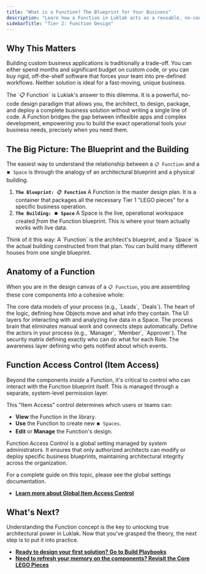 ```yaml
---
title: "What is a Function? The Blueprint for Your Business"
description: "Learn how a Function in Luklak acts as a reusable, no-code blueprint to design, package, and deploy complete business solutions."
sidebarTitle: "Tier 2: Function Design"
---
```


## Why This Matters

Building custom business applications is traditionally a trade-off. You can either spend months and significant budget on custom code, or you can buy rigid, off-the-shelf software that forces your team into pre-defined workflows. Neither solution is ideal for a fast-moving, unique business.

<Tip>
  The `📋 Function` is Luklak's answer to this dilemma. It is a powerful, no-code design paradigm that allows you, the architect, to design, package, and deploy a complete business solution without writing a single line of code. A Function bridges the gap between inflexible apps and complex development, empowering you to build the exact operational tools your business needs, precisely when you need them.
</Tip>

## The Big Picture: The Blueprint and the Building

The easiest way to understand the relationship between a `📋 Function` and a `⏹️ Space` is through the analogy of an architectural blueprint and a physical building.

1. **`The Blueprint: 📋 Function`**
   A Function is the master design plan. It is a container that packages all the necessary Tier 1 "LEGO pieces" for a specific business operation.
2. **`The Building: ⏹️ Space`**
   A Space is the live, operational workspace created _from_ the Function blueprint. This is where your team actually works with live data.

<Tip>
  Think of it this way: A `Function` is the architect's blueprint, and a `Space` is the actual building constructed from that plan. You can build many different houses from one single blueprint.
</Tip>

## Anatomy of a Function

When you are in the design canvas of a `📋 Function`, you are assembling these core components into a cohesive whole:

<CardGroup cols={3}>
  <Card title="Object Types" icon="cube" iconType="duotone">
    The core data models of your process (e.g., `Leads`, `Deals`).
  </Card>
  <Card title="Workflows & Data Fields" icon="arrow-progress" iconType="duotone">
    The heart of the logic, defining how Objects move and what info they contain.
  </Card>
  <Card title="Workviews & Dashboards" icon="table-columns" iconType="duotone">
    The UI layers for interacting with and analyzing live data in a Space.
  </Card>
  <Card title="Automations" icon="robot" iconType="duotone">
    The process brain that eliminates manual work and connects steps automatically.
  </Card>
  <Card title="Roles" icon="user-tag" iconType="duotone">
    Define the actors in your process (e.g., `Manager`, `Member`, `Approver`).
  </Card>
  <Card title="Permission Schemes" icon="user-shield" iconType="duotone">
    The security matrix defining exactly who can do what for each Role.
  </Card>
  <Card title="Notification Schemes" icon="bell" iconType="duotone">
    The awareness layer defining who gets notified about which events.
  </Card>
</CardGroup>

## Function Access Control (Item Access)

Beyond the components _inside_ a Function, it's critical to control who can interact with the Function blueprint itself. This is managed through a separate, system-level permission layer.

This "Item Access" control determines which users or teams can:

- **View** the Function in the library.
- **Use** the Function to create new `⏹️ Spaces`.
- **Edit** or **Manage** the Function's design.

<Info>
  Function Access Control is a global setting managed by system administrators. It ensures that only authorized architects can modify or deploy specific business blueprints, maintaining architectural integrity across the organization.
</Info>

For a complete guide on this topic, please see the global settings documentation.

- [**Learn more about Global Item Access Control**](/platform/global-settings/item-access)

## What's Next?

Understanding the Function concept is the key to unlocking true architectural power in Luklak. Now that you've grasped the theory, the next step is to put it into practice.

- [**Ready to design your first solution? Go to Build Playbooks**](/build-playbooks)
- [**Need to refresh your memory on the components? Revisit the Core LEGO Pieces**](/platform/core-concepts)